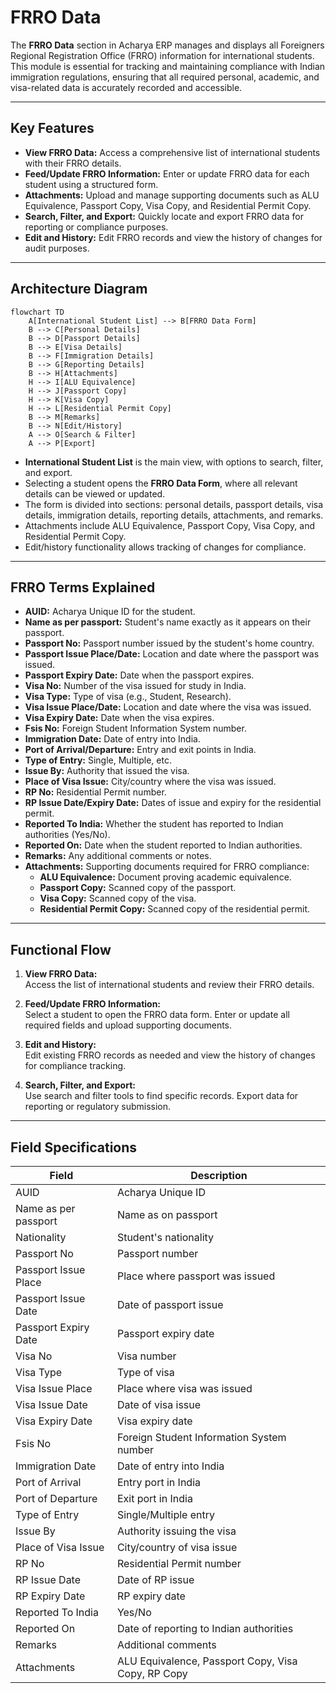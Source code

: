 # FRRO Data

The **FRRO Data** section in Acharya ERP manages and displays all Foreigners Regional Registration Office (FRRO) information for international students. This module is essential for tracking and maintaining compliance with Indian immigration regulations, ensuring that all required personal, academic, and visa-related data is accurately recorded and accessible.

---

## Key Features

- **View FRRO Data:** Access a comprehensive list of international students with their FRRO details.
- **Feed/Update FRRO Information:** Enter or update FRRO data for each student using a structured form.
- **Attachments:** Upload and manage supporting documents such as ALU Equivalence, Passport Copy, Visa Copy, and Residential Permit Copy.
- **Search, Filter, and Export:** Quickly locate and export FRRO data for reporting or compliance purposes.
- **Edit and History:** Edit FRRO records and view the history of changes for audit purposes.

---

## Architecture Diagram

```mermaid
flowchart TD
    A[International Student List] --> B[FRRO Data Form]
    B --> C[Personal Details]
    B --> D[Passport Details]
    B --> E[Visa Details]
    B --> F[Immigration Details]
    B --> G[Reporting Details]
    B --> H[Attachments]
    H --> I[ALU Equivalence]
    H --> J[Passport Copy]
    H --> K[Visa Copy]
    H --> L[Residential Permit Copy]
    B --> M[Remarks]
    B --> N[Edit/History]
    A --> O[Search & Filter]
    A --> P[Export]
```

- **International Student List** is the main view, with options to search, filter, and export.
- Selecting a student opens the **FRRO Data Form**, where all relevant details can be viewed or updated.
- The form is divided into sections: personal details, passport details, visa details, immigration details, reporting details, attachments, and remarks.
- Attachments include ALU Equivalence, Passport Copy, Visa Copy, and Residential Permit Copy.
- Edit/history functionality allows tracking of changes for compliance.

---

## FRRO Terms Explained

- **AUID:** Acharya Unique ID for the student.
- **Name as per passport:** Student's name exactly as it appears on their passport.
- **Passport No:** Passport number issued by the student's home country.
- **Passport Issue Place/Date:** Location and date where the passport was issued.
- **Passport Expiry Date:** Date when the passport expires.
- **Visa No:** Number of the visa issued for study in India.
- **Visa Type:** Type of visa (e.g., Student, Research).
- **Visa Issue Place/Date:** Location and date where the visa was issued.
- **Visa Expiry Date:** Date when the visa expires.
- **Fsis No:** Foreign Student Information System number.
- **Immigration Date:** Date of entry into India.
- **Port of Arrival/Departure:** Entry and exit points in India.
- **Type of Entry:** Single, Multiple, etc.
- **Issue By:** Authority that issued the visa.
- **Place of Visa Issue:** City/country where the visa was issued.
- **RP No:** Residential Permit number.
- **RP Issue Date/Expiry Date:** Dates of issue and expiry for the residential permit.
- **Reported To India:** Whether the student has reported to Indian authorities (Yes/No).
- **Reported On:** Date when the student reported to Indian authorities.
- **Remarks:** Any additional comments or notes.
- **Attachments:** Supporting documents required for FRRO compliance:
  - **ALU Equivalence:** Document proving academic equivalence.
  - **Passport Copy:** Scanned copy of the passport.
  - **Visa Copy:** Scanned copy of the visa.
  - **Residential Permit Copy:** Scanned copy of the residential permit.

---

## Functional Flow

1. **View FRRO Data:**  
   Access the list of international students and review their FRRO details.

2. **Feed/Update FRRO Information:**  
   Select a student to open the FRRO data form. Enter or update all required fields and upload supporting documents.

3. **Edit and History:**  
   Edit existing FRRO records as needed and view the history of changes for compliance tracking.

4. **Search, Filter, and Export:**  
   Use search and filter tools to find specific records. Export data for reporting or regulatory submission.

---

## Field Specifications

| Field                | Description                                        |
| -------------------- | -------------------------------------------------- |
| AUID                 | Acharya Unique ID                                  |
| Name as per passport | Name as on passport                                |
| Nationality          | Student's nationality                              |
| Passport No          | Passport number                                    |
| Passport Issue Place | Place where passport was issued                    |
| Passport Issue Date  | Date of passport issue                             |
| Passport Expiry Date | Passport expiry date                               |
| Visa No              | Visa number                                        |
| Visa Type            | Type of visa                                       |
| Visa Issue Place     | Place where visa was issued                        |
| Visa Issue Date      | Date of visa issue                                 |
| Visa Expiry Date     | Visa expiry date                                   |
| Fsis No              | Foreign Student Information System number          |
| Immigration Date     | Date of entry into India                           |
| Port of Arrival      | Entry port in India                                |
| Port of Departure    | Exit port in India                                 |
| Type of Entry        | Single/Multiple entry                              |
| Issue By             | Authority issuing the visa                         |
| Place of Visa Issue  | City/country of visa issue                         |
| RP No                | Residential Permit number                          |
| RP Issue Date        | Date of RP issue                                   |
| RP Expiry Date       | RP expiry date                                     |
| Reported To India    | Yes/No                                             |
| Reported On          | Date of reporting to Indian authorities            |
| Remarks              | Additional comments                                |
| Attachments          | ALU Equivalence, Passport Copy, Visa Copy, RP Copy |
